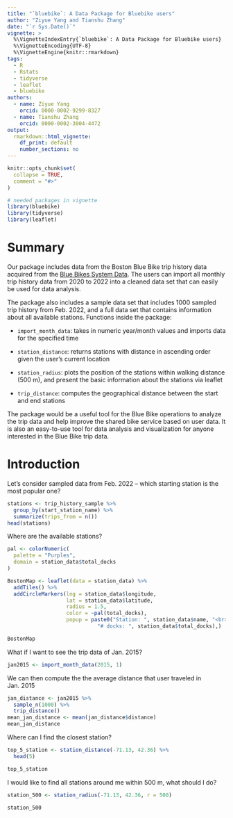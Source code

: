 ```yaml
---
title: "`bluebike`: A Data Package for Bluebike users"
author: "Ziyue Yang and Tianshu Zhang"
date: "`r Sys.Date()`"
vignette: >
  %\VignetteIndexEntry{`bluebike`: A Data Package for Bluebike users}
  %\VignetteEncoding{UTF-8}
  %\VignetteEngine{knitr::rmarkdown}
tags:
  - R
  - Rstats
  - tidyverse
  - leaflet
  - bluebike
authors:
  - name: Ziyue Yang
    orcid: 0000-0002-9299-8327
  - name: Tianshu Zhang
    orcid: 0000-0002-3004-4472
output:
  rmarkdown::html_vignette:
    df_print: default
    number_sections: no
---
```

```r
knitr::opts_chunk$set(
  collapse = TRUE,
  comment = "#>"
)
```

```r
# needed packages in vignette
library(bluebike)
library(tidyverse)
library(leaflet)
```

# Summary

Our package includes data from the Boston Blue Bike trip history data acquired from the [Blue Bikes System Data](https://www.bluebikes.com/system-data). The users can import all monthly trip history data from 2020 to 2022 into a cleaned data set that can easily be used for data analysis. \
  
The package also includes a sample data set that includes 1000 sampled trip history from Feb. 2022, and a full data set that contains information about all available stations. 
  Functions inside the package:\
  
- `import_month_data`: takes in numeric year/month values and imports data for the specified time\

- `station_distance`: returns stations with distance in ascending order given the user's current location\

- `station_radius`: plots the position of the stations within walking distance (500 m), and present the basic information about the stations via leaflet\

- `trip_distance`: computes the geographical distance between the start and end stations\ 


The package would be a useful tool for the Blue Bike operations to analyze the trip data and help improve the shared bike service based on user data. It is also an easy-to-use tool for data analysis and visualization for anyone interested in the Blue Bike trip data.


# Introduction

Let's consider sampled data from Feb. 2022 -- which starting station is the most popular one?
```r
stations <- trip_history_sample %>% 
  group_by(start_station_name) %>% 
  summarize(trips_from = n())
head(stations)
```

Where are the available stations?
```r
pal <- colorNumeric(
  palette = "Purples",
  domain = station_data$total_docks
)

BostonMap <- leaflet(data = station_data) %>% 
  addTiles() %>% 
  addCircleMarkers(lng = station_data$longitude, 
                   lat = station_data$latitude, 
                   radius = 1.5, 
                   color = ~pal(total_docks),
                   popup = paste0("Station: ", station_data$name, "<br>",
                             "# docks: ", station_data$total_docks),)

BostonMap
```

What if I want to see the trip data of Jan. 2015?
```r
jan2015 <- import_month_data(2015, 1)
```

We can then compute the the average distance that user traveled in Jan. 2015
```r
jan_distance <- jan2015 %>% 
  sample_n(1000) %>% 
  trip_distance()
mean_jan_distance <- mean(jan_distance$distance)
mean_jan_distance
```

Where can I find the closest station? 

```r
top_5_station <- station_distance(-71.13, 42.36) %>%
  head(5)

top_5_station
```

I would like to find all stations around me within 500 m, what should I do?

```r
station_500 <- station_radius(-71.13, 42.36, r = 500)

station_500
```

